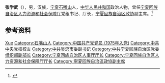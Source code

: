 {{Otheruses|other=名为张学武的其他人物|张学武}}

'''张学武'''（{{bd|1956年|5月|}}），男，汉族，[[宁夏|宁夏]][[石嘴山|石嘴山]]人，[[中华人民共和国|中华人民共和国]]政治人物，曾任[[宁夏回族自治区人力资源和社会保障厅|宁夏回族自治区人力资源和社会保障厅]]党组书记、厅长，[[宁夏回族自治区政协|宁夏回族自治区政协]]副主席。<ref>{{Cite web|title=张学武简历|url=http://district.ce.cn/newarea/sddy/201301/28/t20130128_24069802_4.shtml|accessdate=2020-09-09|work=中国经济网|archive-date=2020-08-12|archive-url=https://web.archive.org/web/20200812174904/http://district.ce.cn/newarea/sddy/201301/28/t20130128_24069802_4.shtml}}</ref>

== 参考资料 ==
{{reflist}}

{{中国人物小作品}}

{{Authority control}}
{{DEFAULTSORT:Zhang张}}
[[Category:张姓|Xue]]
[[Category:石嘴山人|Category:石嘴山人]]
[[Category:中国共产党党员_(1975年入党)|Category:中国共产党党员 (1975年入党)]]
[[Category:中共中央党校校友|Category:中共中央党校校友]]
[[Category:中共吴忠市委副书记|Category:中共吴忠市委副书记]]
[[Category:中共宁夏回族自治区党委组织部副部长|Category:中共宁夏回族自治区党委组织部副部长]]
[[Category:宁夏回族自治区人事厅厅长|Category:宁夏回族自治区人事厅厅长]]
[[Category:宁夏回族自治区人力资源和社会保障厅厅长|Category:宁夏回族自治区人力资源和社会保障厅厅长]]
[[Category:寧夏回族自治區政協副主席|Category:寧夏回族自治區政協副主席]]